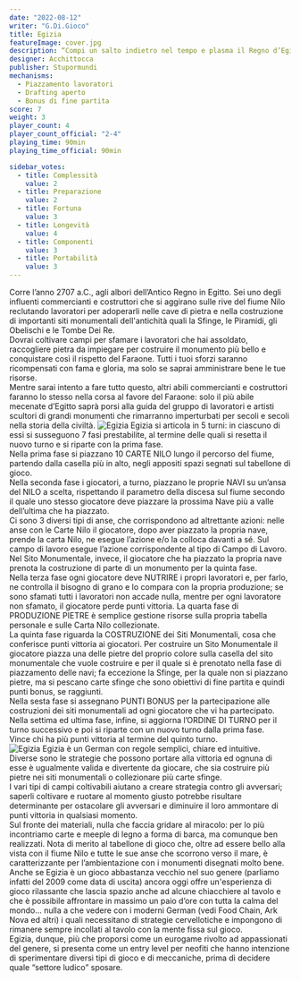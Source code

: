 ```yaml
---
date: "2022-08-12"
writer: "G.Di.Gioco"
title: Egizia
featureImage: cover.jpg
description: “Compi un salto indietro nel tempo e plasma il Regno d’Egitto”
designer: Acchittocca
publisher: Stupormundi
mechanisms:
  - Piazzamento lavoratori
  - Drafting aperto
  - Bonus di fine partita
score: 7
weight: 3
player_count: 4
player_count_official: "2-4"
playing_time: 90min
playing_time_official: 90min

sidebar_votes:
  - title: Complessità
    value: 2
  - title: Preparazione
    value: 2
  - title: Fortuna
    value: 3
  - title: Longevità
    value: 4
  - title: Componenti
    value: 3
  - title: Portabilità
    value: 3
---
```


<Setting>
  Corre l’anno 2707 a.C., agli albori dell’Antico Regno in Egitto. Sei uno degli
  influenti commercianti e costruttori che si aggirano sulle rive del fiume Nilo
  reclutando lavoratori per adoperarli nelle cave di pietra e nella costruzione
  di importanti siti monumentali dell'antichità quali la Sfinge, le Piramidi,
  gli Obelischi e le Tombe Dei Re. <br />
  Dovrai coltivare campi per sfamare i lavoratori che hai assoldato, raccogliere
  pietra da impiegare per costruire il monumento più bello e conquistare così il
  rispetto del Faraone. Tutti i tuoi sforzi saranno ricompensati con fama e gloria,
  ma solo se saprai amministrare bene le tue risorse.
  <br />
  Mentre sarai intento a fare tutto questo, altri abili commercianti e costruttori
  faranno lo stesso nella corsa al favore del Faraone: solo il più abile mecenate
  d’Egitto saprà porsi alla guida del gruppo di lavoratori e artisti scultori di
  grandi monumenti che rimarranno imperturbati per secoli e secoli nella storia della
  civiltà.
</Setting>

<img src="./game1.jpg" alt="Egizia" />

<Rules>
  Egizia si articola in 5 turni: in ciascuno di essi si susseguono 7 fasi
  prestabilite, al termine delle quali si resetta il nuovo turno e si riparte
  con la prima fase.
  <br />
  Nella prima fase si piazzano 10 CARTE NILO lungo il percorso del fiume,
  partendo dalla casella più in alto, negli appositi spazi segnati sul tabellone
  di gioco.
  <br />
  Nella seconda fase i giocatori, a turno, piazzano le proprie NAVI su un’ansa
  del NILO a scelta, rispettando il parametro della discesa sul fiume secondo il
  quale uno stesso giocatore deve piazzare la prossima Nave più a valle
  dell’ultima che ha piazzato.
  <br />
  Ci sono 3 diversi tipi di anse, che corrispondono ad altrettante azioni: nelle
  anse con le Carte Nilo il giocatore, dopo aver piazzato la propria nave,
  prende la carta Nilo, ne esegue l’azione e/o la colloca davanti a sé. Sul
  campo di lavoro esegue l’azione corrispondente al tipo di Campo di Lavoro. Nel
  Sito Monumentale, invece, il giocatore che ha piazzato la propria nave prenota
  la costruzione di parte di un monumento per la quinta fase.
  <br />
  Nella terza fase ogni giocatore deve NUTRIRE i propri lavoratori e, per farlo,
  ne controlla il bisogno di grano e lo compara con la propria produzione; se
  sono sfamati tutti i lavoratori non accade nulla, mentre per ogni lavoratore
  non sfamato, il giocatore perde punti vittoria. La quarta fase di PRODUZIONE
  PIETRE è semplice gestione risorse sulla propria tabella personale e sulle
  Carta Nilo collezionate. <br />
  La quinta fase riguarda la COSTRUZIONE dei Siti Monumentali, cosa che conferisce
  punti vittoria ai giocatori. Per costruire un Sito Monumentale il giocatore piazza
  una delle pietre del proprio colore sulla casella del sito monumentale che vuole
  costruire e per il quale si è prenotato nella fase di piazzamento delle navi; fa
  eccezione la Sfinge, per la quale non si piazzano pietre, ma si pescano carte sfinge
  che sono obiettivi di fine partita e quindi punti bonus, se raggiunti.
  <br />
  Nella sesta fase si assegnano PUNTI BONUS per la partecipazione alle costruzioni
  dei siti monumentali ad ogni giocatore che vi ha partecipato.
  <br />
  Nella settima ed ultima fase, infine, si aggiorna l’ORDINE DI TURNO per il turno
  successivo e poi si riparte con un nuovo turno dalla prima fase.
  <br />
  Vince chi ha più punti vittoria al termine del quinto turno.
  <br />
</Rules>

<img src="./game2.jpg" alt="Egizia" />

<Feedback>
Egizia è un German con regole semplici, chiare ed intuitive.<br/>
Diverse sono le strategie che possono portare alla vittoria ed ognuna di esse è ugualmente valida e divertente da giocare, che sia costruire più pietre nei siti monumentali o collezionare più carte sfinge. <br/>
I vari tipi di campi coltivabili aiutano a creare strategia contro gli avversari; saperli coltivare e ruotare al momento giusto potrebbe risultare determinante per ostacolare gli avversari e diminuire il loro ammontare di punti vittoria in qualsiasi momento.<br/>
Sul fronte dei materiali, nulla che faccia gridare al miracolo: per lo più incontriamo carte e meeple di legno a forma di barca, ma comunque ben realizzati. Nota di merito al tabellone di gioco che, oltre ad essere bello alla vista con il fiume Nilo e tutte le sue anse che scorrono verso il mare, è caratterizzante per l’ambientazione con i monumenti disegnati molto bene.
Anche se Egizia è un gioco abbastanza vecchio nel suo genere (parliamo infatti del 2009 come data di uscita) ancora oggi offre un'esperienza di gioco rilassante che lascia spazio anche ad alcune chiacchiere al tavolo e che è possibile affrontare in massimo un paio d’ore con tutta la calma del mondo… nulla a che vedere con i moderni German (vedi Food Chain, Ark Nova ed altri) i quali necessitano di strategie cervellotiche e impongono di rimanere sempre incollati al tavolo con la mente fissa sul gioco.<br/>
Egizia, dunque, più che proporsi come un eurogame rivolto ad appassionati del genere, si presenta come un entry level per neofiti che hanno intenzione di sperimentare diversi tipi di gioco e di meccaniche, prima di decidere quale “settore ludico” sposare.

</Feedback>

<!-- <Instagram id="ChHckiXD4vT" /> -->
